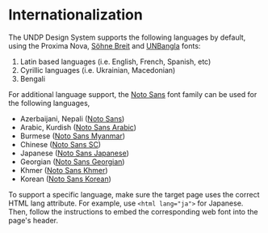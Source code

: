 
<Meta
  title="Getting started/Internationalization"
/>

# Internationalization

The UNDP Design System supports the following languages by default, using the Proxima Nova, [Söhne Breit](https://klim.co.nz/retail-fonts/soehne-breit/) and [UNBangla](https://www.undp.org/bangladesh/publications/un-bangla-font) fonts:
1. Latin based languages (i.e. English, French, Spanish, etc)
2. Cyrillic languages (i.e. Ukrainian, Macedonian)
3. Bengali

For additional language support, the [Noto Sans](https://fonts.google.com/noto/specimen/Noto+Sans) font family can be used for the following languages,

- Azerbaijani, Nepali ([Noto Sans](https://fonts.google.com/noto/specimen/Noto+Sans))
- Arabic, Kurdish ([Noto Sans Arabic](https://fonts.google.com/noto/specimen/Noto+Sans+Arabic))
- Burmese ([Noto Sans Myanmar](https://fonts.google.com/noto/specimen/Noto+Sans+Myanmar))
- Chinese ([Noto Sans SC](https://fonts.google.com/noto/specimen/Noto+Sans+SC))
- Japanese ([Noto Sans Japanese](https://fonts.google.com/noto/specimen/Noto+Sans+JP))
- Georgian ([Noto Sans Georgian](https://fonts.google.com/noto/specimen/Noto+Sans+Georgian))
- Khmer ([Noto Sans Khmer](https://fonts.google.com/noto/specimen/Noto+Sans+Khmer))
- Korean ([Noto Sans Korean](https://fonts.google.com/noto/specimen/Noto+Sans+KR))

To support a specific language, make sure the target page uses the correct HTML lang attribute. For example, use `<html lang="ja">` for Japanese. Then, follow the instructions to embed the corresponding web font into the page's header.
